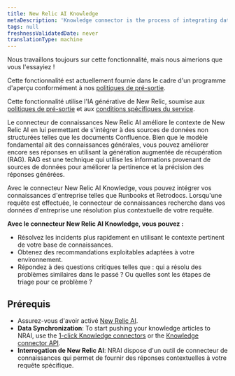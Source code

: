 ```yaml
---
title: New Relic AI Knowledge
metaDescription: 'Knowledge connector is the process of integrating data from various sources to create a unified view of information. This unified view can be used to improve decision-making, automate processes, and enhance customer experiences.'
tags: null
freshnessValidatedDate: never
translationType: machine
---
```


<Callout title="Aperçu">
  Nous travaillons toujours sur cette fonctionnalité, mais nous aimerions que vous l&apos;essayiez !

  Cette fonctionnalité est actuellement fournie dans le cadre d&apos;un programme d&apos;aperçu conformément à nos [politiques de pré-sortie](/docs/licenses/license-information/referenced-policies/new-relic-pre-release-policy).

  Cette fonctionnalité utilise l&apos;IA générative de New Relic, soumise aux [politiques de pré-sortie](/docs/licenses/license-information/referenced-policies/new-relic-pre-release-policy) et aux [conditions spécifiques du service](https://newrelic.com/termsandconditions/service-specific).
</Callout>

Le connecteur de connaissances New Relic AI améliore le contexte de New Relic AI en lui permettant de s&apos;intégrer à des sources de données non structurées telles que les documents Confluence. Bien que le modèle fondamental ait des connaissances générales, vous pouvez améliorer encore ses réponses en utilisant la génération augmentée de récupération (RAG). RAG est une technique qui utilise les informations provenant de sources de données pour améliorer la pertinence et la précision des réponses générées.

Avec le connecteur New Relic AI Knowledge, vous pouvez intégrer vos connaissances d&apos;entreprise telles que Runbooks et Retrodocs. Lorsqu&apos;une requête est effectuée, le connecteur de connaissances recherche dans vos données d&apos;entreprise une résolution plus contextuelle de votre requête.

**Avec le connecteur New Relic AI Knowledge, vous pouvez :**

* Résolvez les incidents plus rapidement en utilisant le contexte pertinent de votre base de connaissances.
* Obtenez des recommandations exploitables adaptées à votre environnement.
* Répondez à des questions critiques telles que : qui a résolu des problèmes similaires dans le passé ? Ou quelles sont les étapes de triage pour ce problème ?

## Prérequis

* Assurez-vous d&apos;avoir activé [New Relic AI](/docs/agentic-ai/new-relic-ai/#enable).
* **Data Synchronization**: To start pushing your knowledge articles to NRAI, use the [1-click Knowledge connectors](/docs/agentic-ai/knowledge-integration/knowledge-connector) or the [Knowledge connector API](/docs/apis/nerdgraph/examples/nerdgraph-rag).
* **Interrogation de New Relic AI**: NRAI dispose d&apos;un outil de connecteur de connaissances qui permet de fournir des réponses contextuelles à votre requête spécifique.